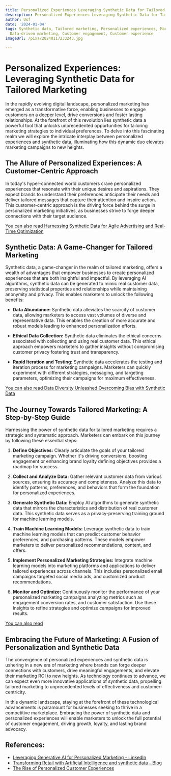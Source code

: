 ```yaml
---
title: Personalized Experiences Leveraging Synthetic Data for Tailored Marketing
description: Personalized Experiences Leveraging Synthetic Data for Tailored Marketing
author: Usf
date: '2024-01-04'
tags: Synthetic data, Tailored marketing, Personalized experiences, Marketing personalization,
  Data-driven marketing, Customer engagement, Customer experience
imageUrl: /pixa/20240117233243.jpg

---
```

# Personalized Experiences: Leveraging Synthetic Data for Tailored Marketing

In  the rapidly evolving digital landscape, personalized marketing has emerged as a transformative force, enabling businesses to engage  customers on a deeper level, drive conversions and foster  lasting relationships. At the forefront  of this revolution  lies  synthetic data a powerful tool that unlocks unprecedented opportunities for tailoring marketing strategies to individual preferences. To delve  into this fascinating realm we will explore  the intricate  interplay between personalized  experiences and synthetic data, illuminating how this dynamic duo elevates marketing campaigns to new heights.

## The Allure of Personalized Experiences: A Customer-Centric Approach

In today's hyper-connected  world customers  crave personalized experiences that resonate with their unique  desires and aspirations. They expect brands to understand their preferences anticipate their needs and  deliver tailored messages that capture their attention and inspire action. This customer-centric approach is the driving force behind the surge in personalized marketing initiatives, as  businesses  strive to forge deeper connections  with their target audience.

[You can also read Harnessing Synthetic Data for  Agile  Advertising and  Real-Time Optimization](Harnessing%20Synthetic%20Data%20for%20Agile%20Advertising%20and%20Real-Time%20Optimization)


## Synthetic Data: A Game-Changer for Tailored Marketing

Synthetic data, a game-changer in  the  realm of tailored marketing, offers a wealth of advantages that empower businesses to  create personalized experiences that are both insightful and impactful. By leveraging  AI algorithms, synthetic data can be generated to mimic real customer  data, preserving statistical properties and  relationships while maintaining anonymity and  privacy. This enables marketers to unlock the following benefits:

* **Data Abundance:** Synthetic data  alleviates the scarcity of customer data, allowing marketers  to access vast volumes of diverse  and representative data. This enables the  creation of more accurate and robust models leading to enhanced personalization efforts.

* **Ethical Data Collection:**  Synthetic data eliminates the ethical concerns associated with collecting and using real customer data. This ethical approach empowers marketers to gather insights without compromising customer privacy fostering trust and transparency.

* **Rapid Iteration and Testing:**  Synthetic data accelerates the testing and iteration process  for marketing campaigns. Marketers can quickly experiment with different strategies, messaging,  and targeting parameters, optimizing  their campaigns for maximum effectiveness.

[You can also  read Data Diversity Unleashed Overcoming Bias with Synthetic  Data](Data%20Diversity%20Unleashed%20Overcoming%20Bias%20with%20Synthetic%20Data)


## The Journey Towards Tailored  Marketing: A Step-by-Step Guide

Harnessing the power of synthetic data for tailored marketing requires a strategic and systematic approach. Marketers can embark on this journey by following these  essential steps:

1. **Define Objectives:** Clearly articulate the goals of your tailored marketing campaign.  Whether it's driving conversions, boosting engagement or enhancing brand loyalty defining  objectives provides  a roadmap for success.

2. **Collect and Analyze Data:** Gather  relevant customer data from  various sources,  ensuring its accuracy and completeness. Analyze this data to identify patterns, preferences, and behaviors that form the  foundation for personalized experiences.

3. **Generate Synthetic  Data:** Employ AI algorithms to generate synthetic data that mirrors the characteristics and distribution of real customer data. This synthetic data serves as  a privacy-preserving training ground for machine learning models.

4. **Train Machine Learning Models:** Leverage synthetic data to train machine learning models that can  predict customer behavior preferences, and purchasing patterns. These models empower marketers  to  deliver personalized recommendations,  content, and offers.

5. **Implement Personalized Marketing Strategies:** Integrate machine learning models into marketing platforms and applications to deliver tailored experiences  across channels. This includes personalized email campaigns targeted  social media ads, and customized product recommendations.

6. **Monitor and Optimize:**  Continuously monitor  the performance of  your personalized marketing campaigns analyzing metrics such as engagement conversion rates, and customer satisfaction. Use these insights  to refine strategies and optimize campaigns for improved results.

[You can also read ]()


## Embracing the  Future of Marketing: A Fusion of Personalization and Synthetic Data

The convergence of personalized  experiences and synthetic data is ushering in a  new  era  of marketing where brands can forge deeper connections with customers, drive meaningful engagements, and elevate their marketing ROI to new heights. As technology  continues to advance, we can expect even more innovative applications of synthetic data, propelling tailored marketing to unprecedented levels  of effectiveness and customer-centricity.

In this dynamic landscape, staying at the forefront of these technological advancements is paramount for businesses seeking to thrive in a competitive marketplace. Embracing the  power of synthetic data and personalized experiences  will enable marketers  to unlock the full potential of customer engagement, driving growth, loyalty, and lasting brand advocacy.

## References:
- [Leveraging Generative AI for Personalized Marketing - LinkedIn](https://www.linkedin.com/pulse/leveraging-generative-ai-personalized-marketing-y2sconsulting-l2hwc)
- [Transforming Retail with Artificial Intelligence and synthetic data - Blog](https://www.synthesized.io/post/transforming-retail-with-aritificial-intelligence-and-synthetic-data)
- [The Rise of Personalized Customer Experiences](https://www.technology-innovators.com/the-rise-of-personalized-customer-experiences-leveraging-technology-for-tailored-interactions/)
